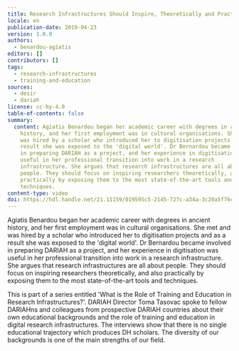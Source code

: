 ```yaml
---
title: Research Infrastructures Should Inspire, Theoretically and Practically
locale: en
publication-date: 2019-04-23
version: 1.0.0
authors:
  - benardou-agiatis
editors: []
contributors: []
tags:
  - research-infrastructures
  - training-and-education
sources:
  - desir
  - dariah
license: cc-by-4.0
table-of-contents: false
summary:
  content: Agiatis Benardou began her academic career with degrees in ancient
    history, and her first employment was in cultural organisations. She met and
    was hired by a scholar who introduced her to digitisation projects and as a
    result she was exposed to the 'digital world'. Dr Bernardou became involved
    in preparing DARIAH as a project, and her experience in digitisation was
    useful in her professional transition into work in a research
    infrastructure. She argues that research infrastructures are all about
    people. They should focus on inspiring researchers theoretically, and also
    practically by exposing them to the most state-of-the-art tools and
    techniques.
content-type: video
doi: https://hdl.handle.net/21.11159/019595c5-2145-727c-a34a-3c20a5f76c35
---
```

Agiatis Benardou began her academic career with degrees in ancient history, and her first employment was in cultural organisations. She met and was hired by a scholar who introduced her to digitisation projects and as a result she was exposed to the 'digital world'. Dr Bernardou became involved in preparing DARIAH as a project, and her experience in digitisation was useful in her professional transition into work in a research infrastructure. She argues that research infrastructures are all about people. They should focus on inspiring researchers theoretically, and also practically by exposing them to the most state-of-the-art tools and techniques.

This is part of a series entitled 'What is the Role of Training and Education in Research Infrastructures?'. DARIAH Director Toma Tasovac spoke to fellow DARIAHns and colleagues from prospective DARIAH countries about their own educational backgrounds and the role of training and education in digital research infrastructures. The interviews show that there is no single educational trajectory which produces DH scholars. The diversity of our backgrounds is one of the main strengths of our field.

<VideoCard provider="youtube" id="GIw3VHJwu5Y" title="Research Infrastructures Should Inspire, Theoretically and Practically" image="/assets/content/assets/en/resources/hosted/research-infrastructures-should-inspire-theoretically-and-practically/agiatis-training.png" />
